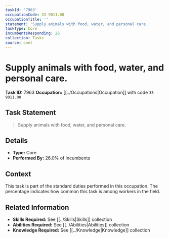 ```yaml
---
taskId: '7963'
occupationCode: 33-9011.00
occupationTitle: ''
statement: 'Supply animals with food, water, and personal care.'
taskType: Core
incumbentsResponding: 26
collection: Tasks
source: onet
---
```

# Supply animals with food, water, and personal care.

**Task ID:** 7963
**Occupation:** [[../Occupations|Occupation]] with code `33-9011.00`

## Task Statement

> Supply animals with food, water, and personal care.

## Details

- **Type:** Core
- **Performed By:** 26.0% of incumbents

## Context

This task is part of the standard duties performed in this occupation. The percentage indicates how common this task is among workers in the field.

## Related Information

- **Skills Required:** See [[../Skills|Skills]] collection
- **Abilities Required:** See [[../Abilities|Abilities]] collection
- **Knowledge Required:** See [[../Knowledge|Knowledge]] collection
